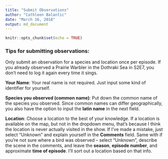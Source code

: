 ```yaml
---
title: "Submit Observations"
author: "Cathleen Balantic"
date: "March 16, 2018"
output: md_document
---
```


```r
knitr::opts_chunk$set(echo = TRUE)
```

### Tips for submitting observations:
Only submit an observation for a species and location once per episode. If you already observed a Prairie Warbler in the Dothraki Sea in S2E7, you don't need to log it again every time it sings.

**Your Name**: Your real name is not required. Just input some kind of identifier for yourself.  

**Species you observed (common name)**: Put down the common name of the species you observed. Since common names can differ geographically, you also have the option to input the **latin name** in the next field. 

**Location**: Choose a location to the best of your knowledge. If a location is available on the map, but not in the dropdown menu, that's because I think the location is never actually visited in the show. If I've made a mistake, just select "Unknown" and explain yourself in the **Comments** field. Same with if you're not sure where a bird was observed -- select "Unknown", describe the scene in the comments, and leave the **season**, **episode number**, and approximate **time of episode**. I'll sort out a location based on that info. 



